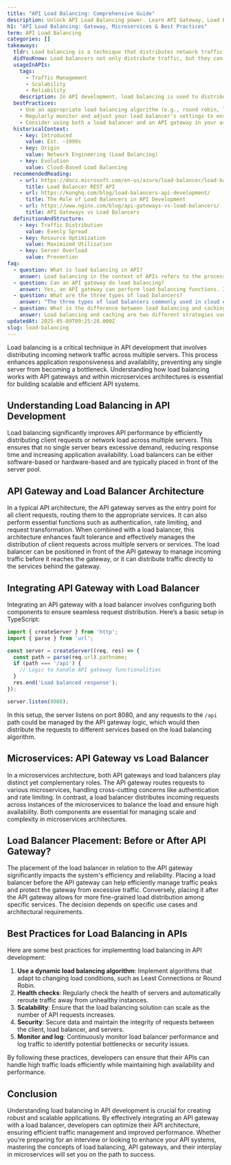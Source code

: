 ```yaml
---
title: "API Load Balancing: Comprehensive Guide"
description: Unlock API Load Balancing power. Learn API Gateway, Load Balancer architecture, microservices, best practices. Start now.
h1: "API Load Balancing: Gateway, Microservices & Best Practices"
term: API Load Balancing
categories: []
takeaways:
  tldr: Load balancing is a technique that distributes network traffic across multiple servers to ensure optimal resource utilization, maximize throughput, minimize response time, and avoid overload.
  didYouKnow: Load balancers not only distribute traffic, but they can also provide additional features such as SSL termination, session persistence, and content caching.
  usageInAPIs:
    tags:
      - Traffic Management
      - Scalability
      - Reliability
    description: In API development, load balancing is used to distribute incoming API requests across multiple servers, enhancing responsiveness and reducing server overload. It's crucial for designing scalable and resilient applications, particularly in cloud environments. Load balancers can also work in conjunction with API gateways for optimal performance and reliability.
  bestPractices:
    - Use an appropriate load balancing algorithm (e.g., round robin, least connections) based on your application's needs.
    - Regularly monitor and adjust your load balancer's settings to ensure optimal performance and resource utilization.
    - Consider using both a load balancer and an API gateway in your architecture for enhanced traffic management and security.
  historicalContext:
    - key: Introduced
      value: Est. ~1990s
    - key: Origin
      value: Network Engineering (Load Balancing)
    - key: Evolution
      value: Cloud-Based Load Balancing
  recommendedReading:
    - url: https://docs.microsoft.com/en-us/azure/load-balancer/load-balancer-overview
      title: Load Balancer REST API
    - url: https://konghq.com/blog/load-balancers-api-development/
      title: The Role of Load Balancers in API Development
    - url: https://www.nginx.com/blog/api-gateways-vs-load-balancers/
      title: API Gateways vs Load Balancers
  definitionAndStructure:
    - key: Traffic Distribution
      value: Evenly Spread
    - key: Resource Optimization
      value: Maximized Utilization
    - key: Server Overload
      value: Prevention
faq:
  - question: What is load balancing in API?
    answer: Load balancing in the context of APIs refers to the process of distributing incoming API requests across multiple servers. This is done to optimize system performance, prevent any single server from being overwhelmed, and ensure high availability and reliability. A load balancer acts as a reverse proxy, deciding which server in the backend pool should handle each request based on factors such as server health, current load, and predefined rules.
  - question: Can an API gateway do load balancing?
    answer: Yes, an API gateway can perform load balancing functions. It can distribute incoming API requests to different backend services based on predefined rules and the current load on each service. However, it's important to note that an API gateway does more than just load balancing. It also provides features like authentication, rate limiting, and protocol translation, making it a critical component in managing and securing API interactions.
  - question: What are the three types of load balancers?
    answer: "The three types of load balancers commonly used in cloud environments are: 1) Application Load Balancer (ALB) - operates at the application layer and makes routing decisions based on content of the request. 2) Network Load Balancer (NLB) - operates at the transport layer and makes routing decisions based on IP protocol data. 3) Gateway Load Balancer (GLB) - operates at the network edge and makes routing decisions for traffic entering or leaving a network."
  - question: What is the difference between load balancing and caching?
    answer: Load balancing and caching are two different strategies used to optimize system performance. Load balancing is about evenly distributing workloads across multiple servers to prevent any single server from becoming a bottleneck. This helps to improve response times and increase system availability. On the other hand, caching is a technique used to store frequently accessed data in a 'cache' close to the client. This reduces the need for repeated database queries or network requests, thereby reducing network traffic and improving system performance.
updatedAt: 2025-05-09T09:25:28.000Z
slug: load-balancing
---
```


Load balancing is a critical technique in API development that involves distributing incoming network traffic across multiple servers. This process enhances application responsiveness and availability, preventing any single server from becoming a bottleneck. Understanding how load balancing works with API gateways and within microservices architectures is essential for building scalable and efficient API systems.

## Understanding Load Balancing in API Development

Load balancing significantly improves API performance by efficiently distributing client requests or network load across multiple servers. This ensures that no single server bears excessive demand, reducing response time and increasing application availability. Load balancers can be either software-based or hardware-based and are typically placed in front of the server pool.

## API Gateway and Load Balancer Architecture

In a typical API architecture, the API gateway serves as the entry point for all client requests, routing them to the appropriate services. It can also perform essential functions such as authentication, rate limiting, and request transformation. When combined with a load balancer, this architecture enhances fault tolerance and effectively manages the distribution of client requests across multiple servers or services. The load balancer can be positioned in front of the API gateway to manage incoming traffic before it reaches the gateway, or it can distribute traffic directly to the services behind the gateway.

## Integrating API Gateway with Load Balancer

Integrating an API gateway with a load balancer involves configuring both components to ensure seamless request distribution. Here’s a basic setup in TypeScript:

```typescript
import { createServer } from 'http';
import { parse } from 'url';

const server = createServer((req, res) => {
  const path = parse(req.url).pathname;
  if (path === '/api') {
    // Logic to handle API gateway functionalities
  }
  res.end('Load balanced response');
});

server.listen(8080);
```

In this setup, the server listens on port 8080, and any requests to the `/api` path could be managed by the API gateway logic, which would then distribute the requests to different services based on the load balancing algorithm.

## Microservices: API Gateway vs Load Balancer

In a microservices architecture, both API gateways and load balancers play distinct yet complementary roles. The API gateway routes requests to various microservices, handling cross-cutting concerns like authentication and rate limiting. In contrast, a load balancer distributes incoming requests across instances of the microservices to balance the load and ensure high availability. Both components are essential for managing scale and complexity in microservices architectures.

## Load Balancer Placement: Before or After API Gateway?

The placement of the load balancer in relation to the API gateway significantly impacts the system's efficiency and reliability. Placing a load balancer before the API gateway can help efficiently manage traffic peaks and protect the gateway from excessive traffic. Conversely, placing it after the API gateway allows for more fine-grained load distribution among specific services. The decision depends on specific use cases and architectural requirements.

## Best Practices for Load Balancing in APIs

Here are some best practices for implementing load balancing in API development:

1. **Use a dynamic load balancing algorithm**: Implement algorithms that adapt to changing load conditions, such as Least Connections or Round Robin.
2. **Health checks**: Regularly check the health of servers and automatically reroute traffic away from unhealthy instances.
3. **Scalability**: Ensure that the load balancing solution can scale as the number of API requests increases.
4. **Security**: Secure data and maintain the integrity of requests between the client, load balancer, and servers.
5. **Monitor and log**: Continuously monitor load balancer performance and log traffic to identify potential bottlenecks or security issues.

By following these practices, developers can ensure that their APIs can handle high traffic loads efficiently while maintaining high availability and performance.

## Conclusion

Understanding load balancing in API development is crucial for creating robust and scalable applications. By effectively integrating an API gateway with a load balancer, developers can optimize their API architecture, ensuring efficient traffic management and improved performance. Whether you're preparing for an interview or looking to enhance your API systems, mastering the concepts of load balancing, API gateways, and their interplay in microservices will set you on the path to success.
